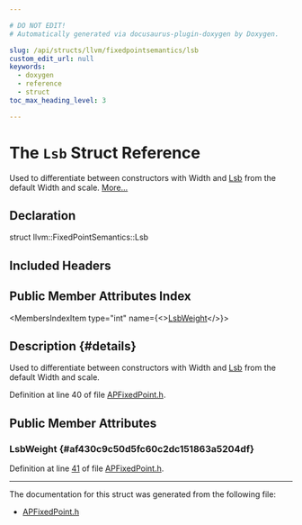 ```yaml
---

# DO NOT EDIT!
# Automatically generated via docusaurus-plugin-doxygen by Doxygen.

slug: /api/structs/llvm/fixedpointsemantics/lsb
custom_edit_url: null
keywords:
  - doxygen
  - reference
  - struct
toc_max_heading_level: 3

---
```





# The `Lsb` Struct Reference

<DoxygenPage pluginConfig={pluginConfig}>

Used to differentiate between constructors with Width and <a href="/docs/api/structs/llvm/fixedpointsemantics/lsb">Lsb</a> from the default Width and scale. <a href="#details">More...</a>

## Declaration

<CodeBlock>struct llvm::FixedPointSemantics::Lsb</CodeBlock>

## Included Headers

<IncludesList>
<IncludesListItem
  filePath="llvm/ADT/APFixedPoint.h"
  permalink="/docs/api/files/include/include/llvm/include/llvm/adt/apfixedpoint-h"
  isLocal="true" />
</IncludesList>

## Public Member Attributes Index

<MembersIndex>

<MembersIndexItem
  type="int"
  name={<><a href="#af430c9c50d5fc60c2dc151863a5204df">LsbWeight</a></>}>
</MembersIndexItem>

</MembersIndex>

## Description {#details}

Used to differentiate between constructors with Width and <a href="/docs/api/structs/llvm/fixedpointsemantics/lsb">Lsb</a> from the default Width and scale.

Definition at line 40 of file <a href="/docs/api/files/include/include/llvm/include/llvm/adt/apfixedpoint-h">APFixedPoint.h</a>.

<SectionDefinition>

## Public Member Attributes

### LsbWeight {#af430c9c50d5fc60c2dc151863a5204df}

<MemberDefinition
  prototype="int llvm::FixedPointSemantics::Lsb::LsbWeight">

Definition at line <a href="/docs/api/files/include/include/llvm/include/llvm/adt/apfixedpoint-h/#l00041">41</a> of file <a href="/docs/api/files/include/include/llvm/include/llvm/adt/apfixedpoint-h">APFixedPoint.h</a>.
</MemberDefinition>

</SectionDefinition>

<hr/>

The documentation for this struct was generated from the following file:

<ul>
<li><a href="/docs/api/files/include/include/llvm/include/llvm/adt/apfixedpoint-h">APFixedPoint.h</a></li>
</ul>

</DoxygenPage>
